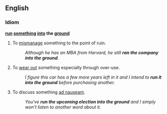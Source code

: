 ==English==

===Idiom===

'''[[run]] [[something]] [[into]] the [[ground]]'''

# {{idiom}} To [[mismanage]] something to the point of ruin. 
#: ''Although he has an MBA from Harvard, he still '''ran the company into the ground'''.''
# To [[wear out]] something especially through over-use. 
#: ''I figure this car has a few more years left in it and I intend to '''run it into the ground''' before purchasing another.''
# To discuss something [[ad nauseam]].
#: ''You've '''run the upcoming election into the ground''' and I simply won't listen to another word about it.''